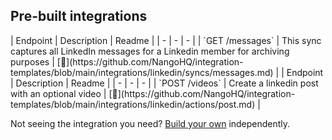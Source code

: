 
## Pre-built integrations

<AccordionGroup>


<Accordion title="messages">
| Endpoint | Description | Readme |
| - | - | - |
| `GET /messages` | This sync captures all LinkedIn messages for a Linkedin member for archiving purposes | [🔗](https://github.com/NangoHQ/integration-templates/blob/main/integrations/linkedin/syncs/messages.md) |
</Accordion>


<Accordion title="Others">
| Endpoint | Description | Readme |
| - | - | - |
| `POST /videos` | Create a linkedin post with an optional video | [🔗](https://github.com/NangoHQ/integration-templates/blob/main/integrations/linkedin/actions/post.md) |
</Accordion>

</AccordionGroup>

<Tip>Not seeing the integration you need? [Build your own](https://docs.nango.dev/guides/platform/functions) independently.</Tip>
